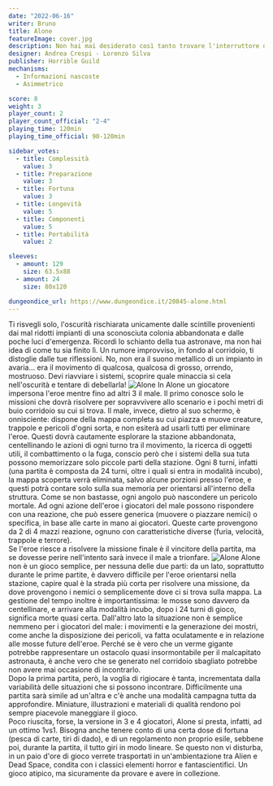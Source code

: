 ```yaml
---
date: "2022-06-16"
writer: Bruno
title: Alone
featureImage: cover.jpg
description: Non hai mai desiderato così tanto trovare l'interruttore della luce!
designer: Andrea Crespi - Lorenzo Silva
publisher: Horrible Guild
mechanisms:
  - Informazioni nascoste
  - Asimmetrico

score: 8
weight: 3
player_count: 2
player_count_official: "2-4"
playing_time: 120min
playing_time_official: 90-120min

sidebar_votes:
  - title: Complessità
    value: 3
  - title: Preparazione
    value: 3
  - title: Fortuna
    value: 3
  - title: Longevità
    value: 5
  - title: Componenti
    value: 5
  - title: Portabilità
    value: 2

sleeves:
  - amount: 129
    size: 63.5x88
  - amount: 24
    size: 80x120

dungeondice_url: https://www.dungeondice.it/20845-alone.html
---
```


<Setting>
  Ti risvegli solo, l'oscurità rischiarata unicamente dalle scintille
  provenienti dai mal ridotti impianti di una sconosciuta colonia abbandonata e
  dalle poche luci d'emergenza. Ricordi lo schianto della tua astronave, ma non
  hai idea di come tu sia finito lì. Un rumore improvviso, in fondo al
  corridoio, ti distoglie dalle tue riflessioni. No, non era il suono metallico
  di un impianto in avaria… era il movimento di qualcosa, qualcosa di grosso,
  orrendo, mostruoso. Devi riavviare i sistemi, scoprire quale minaccia si cela
  nell'oscurità e tentare di debellarla!
</Setting>

<img src="./game1.jpg" alt="Alone" />

<Rules>
  In Alone un giocatore impersona l'eroe mentre fino ad altri 3 il male. Il
  primo conosce solo le missioni che dovrà risolvere per sopravvivere allo
  scenario e i pochi metri di buio corridoio su cui si trova. Il male, invece,
  dietro al suo schermo, è onnisciente: dispone della mappa completa su cui
  piazza e muove creature, trappole e pericoli d'ogni sorta, e non esiterà ad
  usarli tutti per eliminare l'eroe. Questi dovrà cautamente esplorare la
  stazione abbandonata, centellinando le azioni di ogni turno tra il movimento,
  la ricerca di oggetti utili, il combattimento o la fuga, conscio però che i
  sistemi della sua tuta possono memorizzare solo piccole parti della stazione.
  Ogni 8 turni, infatti (una partita è composta da 24 turni, oltre i quali si
  entra in modalità incubo), la mappa scoperta verrà eliminata, salvo alcune
  porzioni presso l'eroe, e questi potrà contare solo sulla sua memoria per
  orientarsi all'interno della struttura. Come se non bastasse, ogni angolo può
  nascondere un pericolo mortale. Ad ogni azione dell'eroe i giocatori del male
  possono rispondere con una reazione, che può essere generica (muovere o
  piazzare nemici) o specifica, in base alle carte in mano ai giocatori. Queste
  carte provengono da 2 di 4 mazzi reazione, ognuno con caratteristiche diverse
  (furia, velocità, trappole e terrore).
  <br />
  Se l'eroe riesce a risolvere la missione finale è il vincitore della partita,
  ma se dovesse perire nell'intento sarà invece il male a trionfare.
</Rules>

<img src="./game2.jpg" alt="Alone" />

<Feedback>
  Alone non è un gioco semplice, per nessuna delle due parti: da un lato,
  soprattutto durante le prime partite, è davvero difficile per l'eroe
  orientarsi nella stazione, capire qual è la strada più corta per risolvere una
  missione, da dove provengono i nemici o semplicemente dove ci si trova sulla
  mappa. La gestione del tempo inoltre è importantissima: le mosse sono davvero
  da centellinare, e arrivare alla modalità incubo, dopo i 24 turni di gioco,
  significa morte quasi certa. Dall'altro lato la situazione non è semplice
  nemmeno per i giocatori del male: i movimenti e la generazione dei mostri,
  come anche la disposizione dei pericoli, va fatta oculatamente e in relazione
  alle mosse future dell'eroe. Perché se è vero che un verme gigante potrebbe
  rappresentare un ostacolo quasi insormontabile per il malcapitato astronauta,
  è anche vero che se generato nel corridoio sbagliato potrebbe non avere mai
  occasione di incontrarlo.
  <br />
  Dopo la prima partita, però, la voglia di rigiocare è tanta, incrementata
  dalla variabilità delle situazioni che si possono incontrare. Difficilmente
  una partita sarà simile ad un'altra e c'è anche una modalità campagna tutta da
  approfondire. Miniature, illustrazioni e materiali di qualità rendono poi
  sempre piacevole maneggiare il gioco.
  <br />
  Poco riuscita, forse, la versione in 3 e 4 giocatori, Alone si presta,
  infatti, ad un ottimo 1vs1. Bisogna anche tenere conto di una certa dose di
  fortuna (pesca di carte, tiri di dado), e di un regolamento non proprio esile,
  sebbene poi, durante la partita, il tutto giri in modo lineare. Se questo non
  vi disturba, in un paio d'ore di gioco verrete trasportati in un'ambientazione
  tra Alien e Dead Space, condita con i classici elementi horror e
  fantascientifici. Un gioco atipico, ma sicuramente da provare e avere in
  collezione.
</Feedback>

<Instagram id="Ce3NLsajrIw" />
